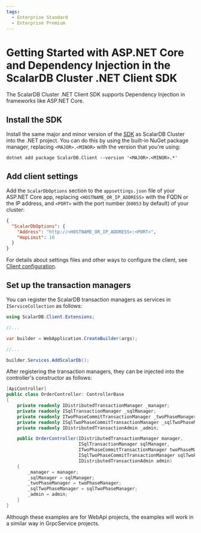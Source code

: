 ```yaml
---
tags:
  - Enterprise Standard
  - Enterprise Premium
---
```


# Getting Started with ASP.NET Core and Dependency Injection in the ScalarDB Cluster .NET Client SDK

The ScalarDB Cluster .NET Client SDK supports Dependency Injection in frameworks like ASP.NET Core.

## Install the SDK

Install the same major and minor version of the [SDK](https://www.nuget.org/packages/ScalarDB.Client) as ScalarDB Cluster into the .NET project. You can do this by using the built-in NuGet package manager, replacing `<MAJOR>.<MINOR>` with the version that you're using:

```console
dotnet add package ScalarDB.Client --version '<MAJOR>.<MINOR>.*'
```

## Add client settings

Add the `ScalarDbOptions` section to the `appsettings.json` file of your ASP.NET Core app, replacing `<HOSTNAME_OR_IP_ADDRESS>` with the FQDN or the IP address, and `<PORT>` with the port number (`60053` by default) of your cluster:

```json
{
  "ScalarDbOptions": {
    "Address": "http://<HOSTNAME_OR_IP_ADDRESS>:<PORT>",
    "HopLimit": 10
  }
}
```

For details about settings files and other ways to configure the client, see [Client configuration](common-reference.mdx#client-configuration).

## Set up the transaction managers

You can register the ScalarDB transaction managers as services in `IServiceCollection` as follows:

```c#
using ScalarDB.Client.Extensions;

//...

var builder = WebApplication.CreateBuilder(args);

//...

builder.Services.AddScalarDb();
```

After registering the transaction managers, they can be injected into the controller's constructor as follows:

```c#
[ApiController]
public class OrderController: ControllerBase
{
    private readonly IDistributedTransactionManager _manager;
    private readonly ISqlTransactionManager _sqlManager;
    private readonly ITwoPhaseCommitTransactionManager _twoPhaseManager;
    private readonly ISqlTwoPhaseCommitTransactionManager _sqlTwoPhaseManager;
    private readonly IDistributedTransactionAdmin _admin;

    public OrderController(IDistributedTransactionManager manager,
                           ISqlTransactionManager sqlManager,
                           ITwoPhaseCommitTransactionManager twoPhaseManager,
                           ISqlTwoPhaseCommitTransactionManager sqlTwoPhaseManager,
                           IDistributedTransactionAdmin admin)
    {
        _manager = manager;
        _sqlManager = sqlManager;
        _twoPhaseManager = twoPhaseManager;
        _sqlTwoPhaseManager = sqlTwoPhaseManager;
        _admin = admin;
    }
}
```

Although these examples are for WebApi projects, the examples will work in a similar way in GrpcService projects.
